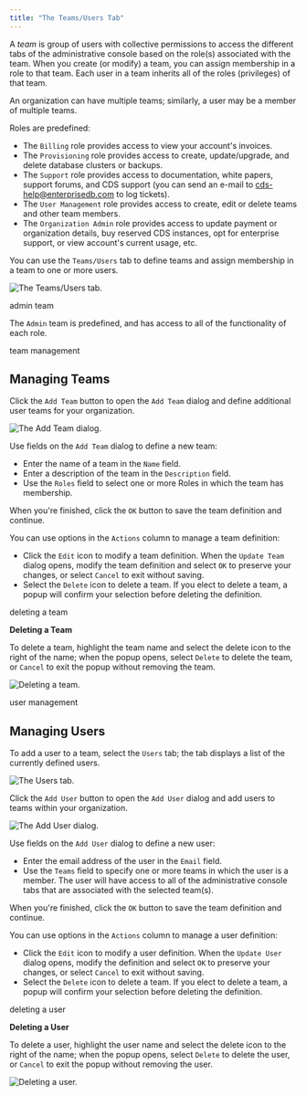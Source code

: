 ```yaml
---
title: "The Teams/Users Tab"
---
```


<div id="cds_mgmt_teams_users" class="registered_link"></div>


A *team* is group of users with collective permissions to access the different tabs of the administrative console based on the role(s) associated with the team. When you create (or modify) a team, you can assign membership in a role to that team. Each user in a team inherits all of the roles (privileges) of that team.

An organization can have multiple teams; similarly, a user may be a member of multiple teams.

Roles are predefined:

  - The `Billing` role provides access to view your account's invoices.
  - The `Provisioning` role provides access to create, update/upgrade, and delete database clusters or backups.
  - The `Support` role provides access to documentation, white papers, support forums, and CDS support (you can send an e-mail to <cds-help@enterprisedb.com> to log tickets).
  - The `User Management` role provides access to create, edit or delete teams and other team members.
  - The `Organization Admin` role provides access to update payment or organization details, buy reserved CDS instances, opt for enterprise support, or view account's current usage, etc.

You can use the `Teams/Users` tab to define teams and assign membership in a team to one or more users.

![*The Teams/Users tab.*](images/cds_teams_users.png)

<div class="index">

admin team

</div>

The `Admin` team is predefined, and has access to all of the functionality of each role.

<div class="index">

team management

</div>

## Managing Teams

Click the `Add Team` button to open the `Add Team` dialog and define additional user teams for your organization.

![*The Add Team dialog.*](images/cds_add_team.png)

Use fields on the `Add Team` dialog to define a new team:

  - Enter the name of a team in the `Name` field.
  - Enter a description of the team in the `Description` field.
  - Use the `Roles` field to select one or more Roles in which the team has membership.

When you're finished, click the `OK` button to save the team definition and continue.

You can use options in the `Actions` column to manage a team definition:

  - Click the `Edit` icon to modify a team definition. When the `Update Team` dialog opens, modify the team definition and select `OK` to preserve your changes, or select `Cancel` to exit without saving.
  - Select the `Delete` icon to delete a team. If you elect to delete a team, a popup will confirm your selection before deleting the definition.

<div class="index">

deleting a team

</div>

**Deleting a Team**

To delete a team, highlight the team name and select the delete icon to the right of the name; when the popup opens, select `Delete` to delete the team, or `Cancel` to exit the popup without removing the team.

![*Deleting a team.*](images/cds_delete_team.png)

<div class="index">

user management

</div>

## Managing Users

To add a user to a team, select the `Users` tab; the tab displays a list of the currently defined users.

![*The Users tab.*](images/cds_team_user.png)

Click the `Add User` button to open the `Add User` dialog and add users to teams within your organization.

![*The Add User dialog.*](images/cds_add_user.png)

Use fields on the `Add User` dialog to define a new user:

  - Enter the email address of the user in the `Email` field.
  - Use the `Teams` field to specify one or more teams in which the user is a member. The user will have access to all of the administrative console tabs that are associated with the selected team(s).

When you're finished, click the `OK` button to save the team definition and continue.

You can use options in the `Actions` column to manage a user definition:

  - Click the `Edit` icon to modify a user definition. When the `Update User` dialog opens, modify the definition and select `OK` to preserve your changes, or select `Cancel` to exit without saving.
  - Select the `Delete` icon to delete a team. If you elect to delete a team, a popup will confirm your selection before deleting the definition.

<div class="index">

deleting a user

</div>

**Deleting a User**

To delete a user, highlight the user name and select the delete icon to the right of the name; when the popup opens, select `Delete` to delete the user, or `Cancel` to exit the popup without removing the user.

![*Deleting a user.*](images/cds_delete_user.png)
